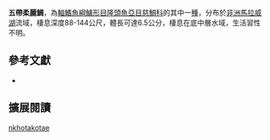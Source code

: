 {{Speciesbox
| name = 五帶柔麗鯛
| status = NE
| status_system = IUCN3.1
| image = 
| image_width = 260px
| image_caption = 
| genus = Placidochromis
| species = nkhotakotae
| authority = [[Hanssens|Hanssens]], 2004
| synonyms = 
}}
'''五帶柔麗鯛'''，為[[輻鰭魚綱|輻鰭魚綱]][[鱸形目|鱸形目]][[隆頭魚亞目|隆頭魚亞目]][[慈鯛科|慈鯛科]]的其中一[[種|種]]，分布於[[非洲|非洲]][[馬拉威湖|馬拉威湖]]流域，棲息深度88-144公尺，體長可達6.5公分，棲息在底中層水域，生活習性不明。

== 參考文獻 ==
*{{FishBase_species|genus=Placidochromis|species=nkhotakotae|year=2013|month=4}}

== 擴展閱讀 ==
{{refbegin}}
{{wikispecies-inline|Placidochromis nkhotakotae|五帶柔麗鯛}}
{{refend}}
{{Taxonbar|from=Q6416799}}

[[Category:柔麗鯛屬|nkhotakotae]]


{{鱸形目小作品}}
